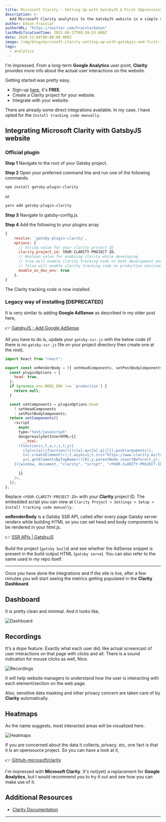 ```yaml
---
title: Microsoft Clarity - Setting Up with GatsbyJS & First Impressions
description: >-
  Add Microsoft Clarity analytics to the GatsbyJS website in a simple step. Also, a quick look at what Microsoft Clarity offers.
author: Edson Frainlar
authorURL: "https://twitter.com/FrainlarEdson"
lastModificationTime: 2022-08-27T09:39:53.000Z
date: 2020-11-04T00:00:00.000Z
image: /img/blog/microsoft-clarity-setting-up-with-gatsbyjs-and-first-impressions/microsoft-clarity-setting-up-with-gatsbyjs-and-first-impressions-cover.png
tags:
  - analytics
---
```


I'm impressed. From a long-term **Google Analytics** user point, **Clarity** provides more info about the actual user interactions on the website.

Getting started was pretty easy.

- Sign-up [here](https://clarity.microsoft.com/), it's **FREE**.
- Create a Clarity project for your website.
- Integrate with your website.

There are already some direct integrations available. In my case, I have opted for the `Install tracking code manually`.

## Integrating Microsoft Clarity with GatsbyJS website

### Official plugin

**Step 1**
Navigate to the root of your Gatsby project.

**Step 2**
Open your preferred command line and run one of the following commands.

```bash
npm install gatsby-plugin-clarity
```

or

```bash
yarn add gatsby-plugin-clarity
```

**Step 3**
Navigate to gatsby-config.js.

**Step 4**
Add the following to your plugins array

```js
{
    resolve: `gatsby-plugin-clarity`,
    options: {
      // String value for your clarity project ID
      clarity_project_id: YOUR-CLARITY-PROJECT-ID,
      // Boolean value for enabling clarity while developing
      // true will enable clarity tracking code on both development and production environments
      // false will enable clarity tracking code on production environment only
      enable_on_dev_env: true
    },
}
```

The Clarity tracking code is now installed.

### Legacy way of installing [DEPRECATED]

It is very similar to adding **Google AdSense** as described in my older post here,

:point_right: [GatsbyJS - Add Google AdSense](https://edsonfrainlar.com/blog/gatsbyjs-add-google-adsense/)

All you have to do is, update your `gatsby-ssr.js` with the below code (if there is no `gatsby-ssr.js` file on your project directory then create one at the root).

```js
import React from "react";

export const onRenderBody = ({ setHeadComponents, setPostBodyComponents }) => {
  const pluginOptions = {
    head: true,
  };
  if (process.env.NODE_ENV !== `production`) {
    return null;
  }

  const setComponents = pluginOptions.head
    ? setHeadComponents
    : setPostBodyComponents;
  return setComponents([
    <script
      async
      type="text/javascript"
      dangerouslySetInnerHTML={{
        __html: `
      (function(c,l,a,r,i,t,y){
        c[a]=c[a]||function(){(c[a].q=c[a].q||[]).push(arguments)};
        t=l.createElement(r);t.async=1;t.src="https://www.clarity.ms/tag/"+i;
        y=l.getElementsByTagName(r)[0];y.parentNode.insertBefore(t,y);
    })(window, document, "clarity", "script", "<YOUR-CLARITY-PROJECT-ID>");
      `,
      }}
    />,
  ]);
};
```

Replace `<YOUR-CLARITY-PROJECT-ID>` with your **Clarity** project ID.
The embedded script you can view at `Clarity Project > Settings > Setup > Install tracking code manually`.

**onRenderBody** is a Gatsby SSR API, called after every page Gatsby server renders while building HTML so you can set head and body components to be rendered in your html.js.

:point_right: [SSR APIs | GatsbyJS](https://www.gatsbyjs.org/docs/ssr-apis/#onRenderBody)

Build the project (`gatsby build`) and see whether the AdSense snippet is present in the build output HTML (`gatsby serve`).
You can also refer to the same used in my repo itself.


---

Once you have done the integrations and if the site is live, after a few minutes you will start seeing the metrics getting populated in the **Clarity Dashboard**.

## Dashboard

It is pretty clean and minimal. And it looks like,

![Dashboard](../../static/img/blog/microsoft-clarity-setting-up-with-gatsbyjs-and-first-impressions/dashboard.png)

## Recordings

It's a dope feature. Exactly what each user did, like actual screencast of user interactions on that page with clicks and all. There is a sound indication for mouse clicks as well, Nice.

![Recordings](../../static/img/blog/microsoft-clarity-setting-up-with-gatsbyjs-and-first-impressions/recordings.gif)

It will help website managers to understand how the user is interacting with each element/section on the web page.

Also, sensitive data masking and other privacy concern are taken care of by **Clarity** automatically.

## Heatmaps

As the name suggests, most interacted areas will be visualized here.

![Heatmaps](../../static/img/blog/microsoft-clarity-setting-up-with-gatsbyjs-and-first-impressions/click-heatmap.png)

If you are concerned about the data it collects, privacy, etc, one fact is that it is an opensource project. So you can have a look at it,

:point_right: [GitHub-microsoft/clarity](https://github.com/microsoft/clarity)

I'm impressed with **Microsoft Clarity**. It's not(yet) a replacement for **Google Analytics**, but I would recommend you to try it out and see how you can make use of it.

## Additional Resources

- [Clarity Documentation](https://docs.microsoft.com/en-us/clarity/)

---

